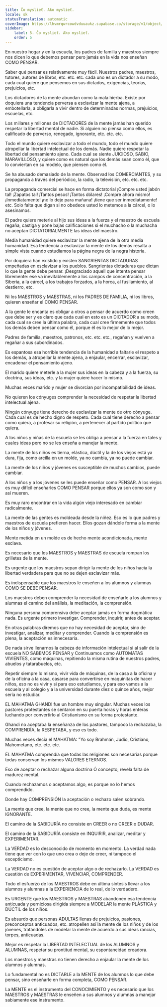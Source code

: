 ```yaml
---
title: Čo myslieť. Ako myslieť.
locale: sk
statusTranslation: automatic
coverImage: https://lhvmrqwrcowdvduuaukz.supabase.co/storage/v1/object/public/strapi-uploads/small_cover-educacion-fundamental.webp-2d51a7828a2b1309555be27f7e2a61a0.webp
sidebar:
    label: 5. Čo myslieť. Ako myslieť.
    order: 5
---
```

En nuestro hogar y en la escuela, los padres de familia y maestros siempre nos dicen lo que debemos pensar pero jamás en la vida nos enseñan COMO PENSAR.

Saber qué pensar es relativamente muy fácil. Nuestros padres, maestros, tutores, autores de libros, etc. etc. etc. cada uno es un dictador a su modo, cada cual quiere que pensemos en sus dictados, exigencias, teorías, prejuicios, etc.

Los dictadores de la mente abundan como la mala hierba. Existe por doquiera una tendencia perversa a esclavizar la mente ajena, a embotellarla, a obligarla a vivir dentro de determinadas normas, prejuicios, escuelas, etc.

Los millares y millones de DICTADORES de la mente jamás han querido respetar la libertad mental de nadie. Si alguien no piensa como ellos, es calificado de perverso, renegado, ignorante, etc. etc. etc.

Todo el mundo quiere esclavizar a todo el mundo, todo el mundo quiere atropellar la libertad intelectual de los demás. Nadie quiere respetar la libertad del pensamiento ajeno. Cada cual se siente JUICIOSO, SABIO, MARAVILLOSO, y quiere como es natural que los demás sean como él, que lo conviertan en su modelo, que piensen como él.

Se ha abusado demasiado de la mente. Observad los COMERCIANTES, y su propaganda a través del periódico, la radio, la televisión, etc. etc. etc.

La propaganda comercial se hace en forma dictatorial ¡Compre usted jabón tal! ¡Zapatos tal! ¡Tantos pesos! ¡Tantos dólares! ¡Compre ahora mismo! ¡Inmediatamente! ¡no lo deje para mañana! ¡tiene que ser inmediatamente! etc. Solo falta que digan si no obedece usted lo metemos a la cárcel, o lo asesinamos.

El padre quiere meterle al hijo sus ideas a la fuerza y el maestro de escuela regaña, castiga y pone bajas calificaciones si el muchacho o la muchacha no aceptan DICTATORIALMENTE las ideas del maestro.

Media humanidad quiere esclavizar la mente ajena de la otra media humanidad. Esa tendencia a esclavizar la mente de los demás resalta a simple vista cuando estudiamos la página negra de la negra historia.

Por doquiera han existido y existen SANGRIENTAS DICTADURAS empeñadas en esclavizar a los pueblos. Sangrientas dictaduras que dictan lo que la gente debe pensar. ¡Desgraciado aquel! que intenta pensar libremente: ese va inevitablemente a los campos de concentración, a la Siberia, a la cárcel, a los trabajos forzados, a la horca, al fusilamiento, al destierro, etc.

Ni los MAESTROS y MAESTRAS, ni los PADRES DE FAMILIA, ni los libros, quieren enseñar el COMO PENSAR.

A la gente le encanta es obligar a otros a pensar de acuerdo como creen que debe ser y es claro que cada cual en esto es un DICTADOR a su modo, cada cual se cree la última palabra, cada cual cree firmemente que todos los demás deben pensar como él, porque él es lo mejor de lo mejor.

Padres de familia, maestros, patronos, etc. etc. etc., regañan y vuelven a regañar a sus subordinados.

Es espantosa esa horrible tendencia de la humanidad a faltarle el respeto a los demás, a atropellar la mente ajena, a enjaular, encerrar, esclavizar, encadenar el pensamiento ajeno.

El marido quiere meterle a la mujer sus ideas en la cabeza y a la fuerza, su doctrina, sus ideas, etc. y la mujer quiere hacer lo mismo.

Muchas veces marido y mujer se divorcian por incompatibilidad de ideas.

No quieren los cónyuges comprender la necesidad de respetar la libertad intelectual ajena.

Ningún cónyuge tiene derecho de esclavizar la mente de otro cónyuge. Cada cual es de hecho digno de respeto. Cada cual tiene derecho a pensar como quiera, a profesar su religión, a pertenecer al partido político que quiera.

A los niños y niñas de la escuela se les obliga a pensar a la fuerza en tales y cuales ideas pero no se les enseña a manejar la mente.

La mente de los niños es tierna, elástica, dúctil y la de los viejos está ya dura, fija, como arcilla en un molde, ya no cambia, ya no puede cambiar.

La mente de los niños y jóvenes es susceptible de muchos cambios, puede cambiar.

A los niños y a los jóvenes se les puede enseñar como PENSAR. A los viejos es muy difícil enseñarles COMO PENSAR porque ellos ya son como son y así mueren.

Es muy raro encontrar en la vida algún viejo interesado en cambiar radicalmente.

La mente de las gentes es moldeada desde la niñez. Eso es lo que padres y maestros de escuela prefieren hacer. Ellos gozan dándole forma a la mente de los niños y jóvenes.

Mente metida en un molde es de hecho mente acondicionada, mente esclava.

Es necesario que los MAESTROS y MAESTRAS de escuela rompan los grilletes de la mente.

Es urgente que los maestros sepan dirigir la mente de los niños hacia la libertad verdadera para que no se dejen esclavizar más.

Es indispensable que los maestros le enseñen a los alumnos y alumnas COMO SE DEBE PENSAR.

Los maestros deben comprender la necesidad de enseñarle a los alumnos y alumnas el camino del análisis, la meditación, la comprensión.

Ninguna persona comprensiva debe aceptar jamás en forma dogmática nada. Es urgente primero investigar. Comprender, inquirir, antes de aceptar.

En otras palabras diremos que no hay necesidad de aceptar, sino de investigar, analizar, meditar y comprender. Cuando la comprensión es plena, la aceptación es innecesaria.

De nada sirve llenarnos la cabeza de información intelectual si al salir de la escuela NO SABEMOS PENSAR y Continuamos como AUTOMATAS VIVIENTES, como máquinas, repitiendo la misma rutina de nuestros padres, abuelos y tatarabuelos, etc.

Repetir siempre lo mismo, vivir vida de máquinas, de la casa a la oficina y de la oficina a la casa, casarse para convertirse en maquinitas de hacer niños, eso no es vivir y si para eso estudiamos, y para eso vamos a la escuela y al colegio y a la universidad durante diez o quince años, mejor sería no estudiar.

EL MAHATMA GHANDI fue un hombre muy singular. Muchas veces los pastores protestantes se sentaron en su puerta horas y horas enteras luchando por convertirlo al Cristianismo en su forma protestante.

Ghandi no aceptaba la enseñanza de los pastores, tampoco la rechazaba, la COMPRENDÍA, la RESPETABA, y eso es todo.

Muchas veces decía el MAHATMA: "Yo soy Brahmán, Judío, Cristiano, Mahometano, etc. etc. etc.

EL MAHATMA comprendía que todas las religiones son necesarias porque todas conservan los mismos VALORES ETERNOS.

Eso de aceptar o rechazar alguna doctrina Ó concepto, revela falta de madurez mental.

Cuando rechazamos o aceptamos algo, es porque no lo hemos comprendido.

Donde hay COMPRENSIÓN la aceptación o rechazo salen sobrando.

La mente que cree, la mente que no cree, la mente que duda, es mente IGNORANTE.

El camino de la SABIDURÍA no consiste en CREER o no CREER o DUDAR.

El camino de la SABIDURÍA consiste en INQUIRIR, analizar, meditar y EXPERIMENTAR.

La VERDAD es lo desconocido de momento en momento. La verdad nada tiene que ver con lo que uno crea o deje de creer, ni tampoco el escepticismo.

La VERDAD no es cuestión de aceptar algo o de rechazarlo. La VERDAD es cuestión de EXPERIMENTAR, VIVENClAR, COMPRENDER.

Todo el esfuerzo de los MAESTROS debe en última síntesis llevar a los alumnos y alumnas a la EXPERIENCIA de lo real, de lo verdadero.

Es URGENTE que los MAESTROS y MAESTRAS abandonen esa tendencia anticuada y perniciosa dirigida siempre a MODELAR la mente PLÁSTICA y DÚCTIL de los niños.

Es absurdo que personas ADULTAS llenas de prejuicios, pasiones, preconceptos anticuados, etc. atropellen así la mente de los niños y de los jóvenes, tratándoles de modelar la mente de acuerdo a sus ideas rancias, torpes, anticuadas.

Mejor es respetar la LIBERTAD INTELECTUAL de los ALUMNOS y ALUMNAS, respetar su prontitud mental, su espontaneidad creadora.

Los maestros y maestras no tienen derecho a enjaular la mente de los alumnos y alumnas.

Lo fundamental no es DICTARLE a la MENTE de los alumnos lo que debe pensar, sino enseñarle en forma completa, COMO PENSAR.

La MENTE es el instrumento del CONOCIMIENTO y es necesario que los MAESTROS y MAESTRAS le enseñen a sus alumnos y alumnas a manejar sabiamente ese instrumento.
